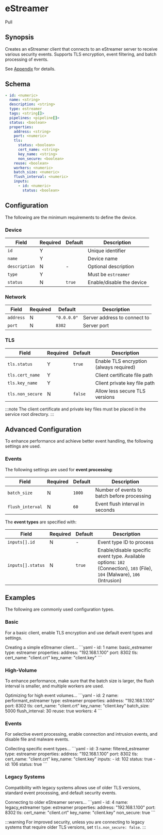 # eStreamer

<span className="theme-doc-version-badge badge badge--secondary">Pull</span>

## Synopsis

Creates an eStreamer client that connects to an eStreamer server to receive various security events. Supports TLS encryption, event filtering, and batch processing of events.

See [Appendix](/appendix.mdx#estreamer) for details.

## Schema

```yaml
- id: <numeric>
  name: <string>
  description: <string>
  type: estreamer
  tags: <string[]>
  pipelines: <pipeline[]>
  status: <boolean>
  properties:
    address: <string>
    port: <numeric>
    tls:
      status: <boolean>
      cert_name: <string>
      key_name: <string>
      non_secure: <boolean>
    reuse: <boolean>
    workers: <numeric>
    batch_size: <numeric>
    flush_interval: <numeric>
    inputs:
      - id: <numeric>
        status: <boolean>
```

## Configuration

The following are the minimum requirements to define the device.

### Device

|Field|Required|Default|Description|
|---|---|---|---|
|`id`|Y||Unique identifier|
|`name`|Y||Device name|
|`description`|N|-|Optional description|
|`type`|Y||Must be `estreamer`|
|`status`|N|`true`|Enable/disable the device|

### Network

|Field|Required|Default|Description|
|---|---|---|---|
|`address`|N|`"0.0.0.0"`|Server address to connect to|
|`port`|N|`8302`|Server port|

### TLS

|Field|Required|Default|Description|
|---|---|---|---|
|`tls.status`|Y|`true`|Enable TLS encryption (always required)|
|`tls.cert_name`|Y||Client certificate file path|
|`tls.key_name`|Y||Client private key file path|
|`tls.non_secure`|N|`false`|Allow less secure TLS versions|

:::note
The client certificate and private key files must be placed in the service root directory.
:::

## Advanced Configuration

To enhance performance and achieve better event handling, the following settings are used.

### Events

The following settings are used for **event processing**:

|Field|Required|Default|Description|
|---|---|---|---|
|`batch_size`|N|`1000`|Number of events to batch before processing|
|`flush_interval`|N|`60`|Event flush interval in seconds|

The **event types** are specified with:

|Field|Required|Default|Description|
|---|---|---|---|
|`inputs[].id`|N|-|Event type ID to process|
|`inputs[].status`|N|`true`|Enable/disable specific event type. Available options: `102` (Connection), `103` (File), `104` (Malware), `106` (Intrusion)|

## Examples

The following are commonly used configuration types.

### Basic

For a basic client, enable TLS encryption and use default event types and settings.

<ExampleGrid>
  <CommentCol>
    Creating a simple eStreamer client...
  </CommentCol>
  <CodeCol>
    ```yaml
    - id: 1
      name: basic_estreamer
      type: estreamer
      properties:
        address: "192.168.1.100"
        port: 8302
        tls:
          cert_name: "client.crt"
          key_name: "client.key"
    ```
  </CodeCol>
</ExampleGrid>

### High-Volume

To enhance performance, make sure that the batch size is larger, the flush interval is smaller, and multiple workers are used.

<ExampleGrid>
  <CommentCol>
    Optimizing for high event volumes...
  </CommentCol>
  <CodeCol>
    ```yaml
    - id: 2
      name: performant_estreamer
      type: estreamer
      properties:
        address: "192.168.1.100"
        port: 8302
        tls:
          cert_name: "client.crt"
          key_name: "client.key"
        batch_size: 5000
        flush_interval: 30
        reuse: true
        workers: 4
    ```
  </CodeCol>
</ExampleGrid>

### Events

For selective event processing, enable connection and intrusion events, and disable file and malware events.

<ExampleGrid>
  <CommentCol>
    Collecting specific event types...
  </CommentCol>
  <CodeCol>
    ```yaml
    - id: 3
      name: filtered_estreamer
      type: estreamer
      properties:
        address: "192.168.1.100"
        port: 8302
        tls:
          cert_name: "client.crt"
          key_name: "client.key"
        inputs:
          - id: 102
            status: true
          - id: 106
            status: true
    ```
  </CodeCol>
</ExampleGrid>

### Legacy Systems

Compatibility with legacy systems allows use of older TLS versions, standard event processing, and default security events.

<ExampleGrid>
  <CommentCol>
    Connecting to older eStreamer servers...
  </CommentCol>
  <CodeCol>
    ```yaml
    - id: 4
      name: legacy_estreamer
      type: estreamer
      properties:
        address: "192.168.1.100"
        port: 8302
        tls:
          cert_name: "client.crt"
          key_name: "client.key"
          non_secure: true
    ```
  </CodeCol>
</ExampleGrid>

:::warning
For improved security, unless you are connecting to legacy systems that require older TLS versions, set `tls.non_secure: false`.
:::
